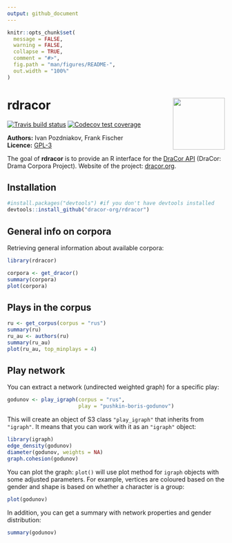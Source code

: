 ```yaml
---
output: github_document
---
```


<!-- README.md is generated from README.Rmd. Please edit that file -->

```r
knitr::opts_chunk$set(
  message = FALSE,
  warning = FALSE,
  collapse = TRUE,
  comment = "#>",
  fig.path = "man/figures/README-",
  out.width = "100%"
)
```
# rdracor <img src="man/figures/logo.png" align="right" width="120" />

<!-- badges: start -->
[![Travis build status](https://travis-ci.org/Pozdniakov/rdracor.svg?branch=master)](https://travis-ci.org/Pozdniakov/rdracor)
[![Codecov test coverage](https://codecov.io/gh/Pozdniakov/rdracor/branch/master/graph/badge.svg)](https://codecov.io/gh/Pozdniakov/rdracor?branch=master)
<!-- badges: end -->

**Authors:** Ivan Pozdniakov, Frank Fischer<br />
**Licence:** [GPL-3](https://opensource.org/licenses/GPL-3.0)

The goal of **rdracor** is to provide an R interface for the [DraCor API](https://dracor.org/documentation/api) (DraCor: Drama Corpora Project). Website of the project: [dracor.org](https://dracor.org).

## Installation


``` r
#install.packages("devtools") #if you don't have devtools installed
devtools::install_github("dracor-org/rdracor")
```

## General info on corpora

Retrieving general information about available corpora:

```r
library(rdracor)
```

```r
corpora <- get_dracor()
summary(corpora)
plot(corpora)
```

## Plays in the corpus

```r
ru <- get_corpus(corpus = "rus")
summary(ru)
ru_au <- authors(ru)
summary(ru_au)
plot(ru_au, top_minplays = 4)
```

## Play network

You can extract a network (undirected weighted graph) for a specific play:

```r
godunov <- play_igraph(corpus = "rus",
                       play = "pushkin-boris-godunov")
```

This will create an object of S3 class `"play_igraph"` that inherits from `"igraph"`. 
It means that you can work with it as an `"igraph"` object:

```r
library(igraph)
edge_density(godunov)
diameter(godunov, weights = NA)
graph.cohesion(godunov)
```

You can plot the graph: `plot()` will use plot method for `igraph` objects with some adjusted parameters. For example, vertices are coloured based on the gender and shape is based on whether a character is a group:

```r
plot(godunov)
```

In addition, you can get a summary with network properties and gender distribution:  

```r
summary(godunov)
```

